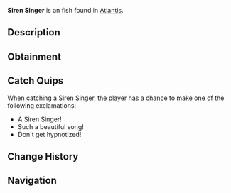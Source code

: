 {{FishInfobox
|image          = Siren Singer.png
|rarity         = Unusual
|sea            = First Sea
|location       = [[Atlantis]]
|sublocation    = 
|sources        = Fishing Rod
|radar_location = 
|xp             = 220
|weather        = Clear
|time           = Night
|season         = Summer
|bait           = Deep Coral
|base_weight    = 9.5
|base_value     = 380
|weight_range   = 4.5
|base_chance    = 28
|base_resil     = 35
}}
'''Siren Singer''' is an {{Rarity|Unusual}} fish found in [[Atlantis]].

== Description ==
{{Description|These enchanting fish produce melodic vibrations that ancient mariners often mistook for ethereal songs. Their scales shimmer with hypnotic patterns when they sing.|Bestiary Entry}}

== Obtainment ==
{{Description|Ethereal Abyss Pool|Bestiary Hint}}
{{Fish Availability|
Atlantis/Ethereal Abyss
|top_rods      = 
Leviathan's Fang Rod\162536.28\153907.15;
Krampus's Rod\155332.03\167664.45;
Trident Rod\153864.11\157986.3;
Magma Rod\143051.85\154409.29;
Free Spirit Rod\135673.21\139308.05;
Plastic Rod\134893.03\145561.96;
Fast Rod\108194.24\168611.09;
Fischer's Rod\99589.81\155201.86;
Flimsy Rod\91401.63\146871.39;
Training Rod\63352.81\109868.79;
Buddy Bond Rod\100085.34\137830.7;
Ethereal Prism Rod\123527.34\96447.74;
Astralhook Rod\123334.45\95854.54;
No-Life Rod\120963.12\108279.41;
Seraphic Rod\120051.42\97600.07;
Rod Of The Forgotten Fang\112322.95\96077.47;
Challenger's Rod\109432.24\96389.19;
Rod Of The Depths\101145.67\88599.26;
Zeus Rod\99923.53\89502.82;
Rod Of The Exalted One\98883.5\91162.31;
Verdant Shear Rod\98433.56\89463.11;
Blazebringer Rod\94916\85378.85;
Depthseeker Rod\90720.41\83812.22;
Avalanche Rod\81776.49\75829.19;
Volcanic Rod\77862.76\70776.53;
Steady Rod\32088.44\27357.27
|recommended   = Trident Rod
}}

== Catch Quips ==
When catching a Siren Singer, the player has a chance to make one of the following exclamations:
* A Siren Singer!
* Such a beautiful song!
* Don't get hypnotized!

== Change History ==
{{Change History|{{subst:Current Version}}}}

== Navigation ==
{{Fish Navbox|Atlantis}}